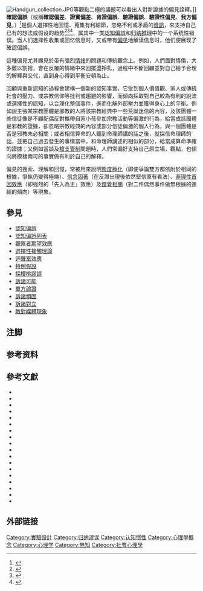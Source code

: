 {{多個問題|
{{refimprove|time=2020-04-09T19:05:27+00:00}}
{{Expand English|fa=yes|date=2018-05-31T03:19:25+00:00}}
}}
[[File:Handgun_collection.JPG|thumb]]等觀點二極的議題可以看出人對新證據的偏見詮釋。]]
'''確認偏誤'''（或稱'''確認偏差'''、'''證實偏差'''、'''肯證偏誤'''、'''驗證偏誤'''、'''驗證性偏見'''、'''我方偏见'''，{{lang-en|Confirmation bias}}）<ref name="nickerson">{{harvnb|Nickerson|1998|pp=175–220}}</ref>是個人選擇性地回憶、蒐集有利細節，忽略不利或矛盾的[[資訊|資訊]]，來支持自己已有的想法或假设的趋势<ref name="plous233">{{Harvnb|Plous|1993|p=233}}</ref><ref name="郑丽玉2006">{{cite book|author=郑丽玉|title=心理學|url=http://books.google.com/books?id=A2vEbulofVAC&pg=PA283|accessdate=2013-01-17|year=2006|publisher=五南圖書出版股份有限公司|isbn=978-957-11-4381-1|pages=283–}}</ref><ref>{{Citation| last=Plous | first=Scott | title=The Psychology of Judgment and Decision Making | page=233 | date=1993}}</ref>，属其中一类[[認知偏誤|認知偏誤]]和[[归纳推理|归纳推理]]中的一个系统性错误。当人们选择性收集或回忆信息时，又或带有[[偏见|偏见]]地解读信息时，他们便展现了確認偏誤。

這種偏見尤其顯見於带有强烈[[情绪|情绪]]的問題和傳統觀念上。例如，人們面對情傷，大多難以割捨，會在反覆的情緒中來回擺盪掙扎，過程中不斷回顧並對自己給予合理的解釋與交代，直到身心得到平衡安頓為止。

回顧與重新認知的過程會建構一個新的認知事實，它受到個人價值觀、家人或傳統社會的壓力、或宗教信仰等批判或趨避的影響，而傾向採取對自己較為有利的說法或選擇性的認知，以合理化整個事件，進而化解外部壓力並獲得身心上的平衡。例如說主張某宗教團體是邪教的人將該宗教經典中一些荒誕迷信的內容，及該團體一些信徒像是不顧配偶反對攜帶自家小孩參加宗教活動等偏激的行為，給當成該團體是邪教的證據，卻忽略宗教經典的內容或部分信徒偏激的個人行為，與一個團體是否是邪教未必相關；或者相信算命的人聽到命理師講的話之後，就採信命理師的話，並把自己過去發生的事情當中，和命理師講述的相似的部分，給當成算命準確的證據；又例如當談及[[槍支管制|槍支管制]]問題時，人們常偏好支持自己原立場，觀點，也傾向將模稜兩可的事實做有利於自己的解釋。

偏見的搜索、理解和回憶，常被用來說明[[態度極化|態度極化]]（即使爭論雙方都依附於相同的根據，爭執仍變得極端）、[[信念固著|信念固著]]（在反證出現後依然堅信原有看法）、[[首因效應|非理性首因效應]]（即強烈的「先入為主」效應）及[[錯覺相關|錯覺相關]]（對二件偶然事件做無根據的連結的傾向）等現象。

== 參見 ==
{{Portal box|心理學}}
{{div col|4}} 
* [[認知偏誤|認知偏誤]]
* [[認知偏誤列表|認知偏誤列表]]
* [[觀察者期望效應|觀察者期望效應]]
* [[選擇性接觸理論|選擇性接觸理論]]
* [[迴聲室效應|迴聲室效應]]
* [[特例假設|特例假設]]
* [[採櫻桃謬誤|採櫻桃謬誤]]
* [[訴諸可能|訴諸可能]]
* [[單方論證|單方論證]]
* [[訴諸頑固|訴諸頑固]]
* [[訴諸對立|訴諸對立]]
* [[敵對媒體現象|敵對媒體現象]]
{{div col end}}

== 注脚 ==
<div class="references-small">
{{notefoot}}
</div>

== 参考资料 ==
{{reflist|2}}

== 參考文獻 ==
{{refbegin|30em}}
* {{Citation |last=Baron |first=Jonathan |year=2000 |title=Thinking and deciding |edition=3rd |location=New York |publisher=Cambridge University Press |isbn=0-521-65030-5 |oclc=316403966 |ref=harv}}
* {{Citation |author1={{tsl|en|Cordelia Fine|}}|title=A Mind of its Own: how your brain distorts and deceives |publisher=Icon books |location=Cambridge, UK |year=2006 |isbn=1-84046-678-2 |oclc=60668289 |ref=harv}}
* {{Citation |last=Friedrich |first=James |title=Primary error detection and minimization (PEDMIN) strategies in social cognition: a reinterpretation of confirmation bias phenomena |journal=Psychological Review |year=1993 |volume=100 |issue=2 |pages=298–319 |pmid=8483985 |publisher=American Psychological Association |issn=0033-295X |ref=harv | doi=10.1037/0033-295X.100.2.298 }}
* {{Citation |author1={{tsl|en|Ben Goldacre|}} |title=Bad Science |publisher=Fourth Estate |location=London |year=2008 |isbn=978-0-00-724019-7 |oclc=259713114 |ref=harv}}
* {{Citation |doi=10.1007/s12144-010-9087-5 |last=Hergovich |first=Andreas | last2=Schott |first2=Reinhard |last3=Burger |first3=Christoph |year=2010 |title=Biased Evaluation of Abstracts Depending on Topic and Conclusion: Further Evidence of a Confirmation Bias Within Scientific Psychology |journal=Current Psychology |volume=29 |pages=188–209 |ref=harv |issue=3 }}
* {{Citation |doi=10.1001/jama.263.10.1438 |last=Horrobin |first=David F. |year=1990 |title=The philosophical basis of peer review and the suppression of innovation |journal=Journal of the American Medical Association |pmid=2304222 |volume=263 |issue=10 |pages=1438–41 |ref=harv }}
* {{Citation |last=Kida |first=Thomas E.|year=2006 |title=Don't believe everything you think: the 6 basic mistakes we make in thinking |location=Amherst, New York |publisher=Prometheus Books|isbn=978-1-59102-408-8 |oclc=63297791 |ref=harv}}
* {{Citation |doi=10.1006/obhd.1993.1044 |last=Koehler |first=Jonathan J. |year=1993 |title=The influence of prior beliefs on scientific judgments of evidence quality |journal=Organizational Behavior and Human Decision Processes |volume=56 |pages=28–55 |ref=harv}}
* {{Citation |author1={{tsl|en|Ziva Kunda|}}|title=Social Cognition: Making Sense of People |publisher=MIT Press |year=1999 |isbn=978-0-262-61143-5 |oclc=40618974 |ref=harv}}
* {{Citation |last=Lewicka |first=Maria |editor1-first=Mirosław |editor1-last=Kofta |editor2-first=Gifford |editor2-last=Weary |editor3-first= Grzegorz |editor3-last=Sedek |title=Personal control in action: cognitive and motivational mechanisms |publisher=Springer |year=1998 |isbn=978-0-306-45720-3 |oclc=39002877 |chapter=Confirmation Bias: Cognitive Error or Adaptive Strategy of Action Control? |pages=233–55 |ref= harv}}
* {{Citation |doi=10.1146/annurev.psych.49.1.259 |last=MacCoun |first=Robert J. |year=1998 |title=Biases in the interpretation and use of research results |journal=Annual Review of Psychology |pmid=15012470 |volume=49 |pages=259–87 |url=http://socrates.berkeley.edu/~maccoun/MacCoun_AnnualReview98.pdf |ref=harv |accessdate=2011-02-03 |archive-date=2011-06-22 |archive-url=https://web.archive.org/web/20110622033304/http://socrates.berkeley.edu/~maccoun/MacCoun_AnnualReview98.pdf |dead-url=yes }}
* {{Citation |doi=10.1007/BF01173636 |last=Mahoney |first=Michael J. |year=1977 |title=Publication prejudices: an experimental study of confirmatory bias in the peer review system |journal=Cognitive Therapy and Research |volume=1 |pages=161–75 |ref=harv |issue=2}}
* {{Citation |author1={{tsl|en|Raymond S. Nickerson|}} |year=1998 |title=Confirmation Bias; A Ubiquitous Phenomenon in Many Guises |journal=Review of General Psychology |publisher=Educational Publishing Foundation |volume=2 |issue=2 |pages=175–220 |issn=1089-2680 |doi=10.1037/1089-2680.2.2.175}}
* {{Citation |last=Oswald |first=Margit E. |first2=Stefan |last2=Grosjean |title=Cognitive Illusions: A Handbook on Fallacies and Biases in Thinking, Judgement and Memory |editor-first=Rüdiger F. |editor-last= Pohl |publisher=Psychology Press |location=Hove, UK |year=2004 |chapter=Confirmation Bias |isbn=978-1-84169-351-4 |oclc=55124398 |pages=79–96 |ref=harv}}
* {{Citation |author1={{tsl|en|Scott Plous|}} |title=The Psychology of Judgment and Decision Making |publisher=McGraw-Hill |year=1993 |isbn=978-0-07-050477-6 |oclc=26931106 |ref=harv}}
* {{Citation |last=Poletiek |first=Fenna |title= Hypothesis-testing behaviour |publisher=Psychology Press |location=Hove, UK |year=2001 |isbn=978-1-84169-159-6 |oclc=44683470|ref=harv}}
* {{Citation |last=Risen |first=Jane |first2=Thomas |last2= Gilovich |title=Critical Thinking in Psychology |editor1-first=Robert J. |editor1-last=Sternberg |editor2-first=Henry L. |editor2-last=Roediger III |editor3-first=Diane F. |editor3-last=Halpern |publisher= Cambridge University Press |year=2007 |pages=110–30 |chapter=Informal Logical Fallacies |isbn=978-0-521-60834-3 |oclc=69423179|ref=harv}}
* {{Citation |last=Vyse |first=Stuart A. |title=Believing in magic: The psychology of superstition |year=1997 |isbn=0-19-513634-9 |location=New York |publisher=Oxford University Press |oclc=35025826 |ref=harv}}
{{refend}}

== 外部链接 ==
{{Wikiquote}}

{{認知偏誤}}
{{SocialPsychology}}
{{阴谋论}}

[[Category:實驗設計|Category:實驗設計]]
[[Category:归纳谬误|Category:归纳谬误]]
[[Category:认知惯性|Category:认知惯性]]
[[Category:心理學概念|Category:心理學概念]]
[[Category:心理学|Category:心理学]]
[[Category:無知|Category:無知]]
[[Category:社會心理學|Category:社會心理學]]